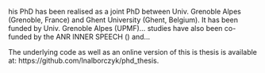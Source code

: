 \chapter*{Preface}

\initial{T}his PhD has been realised as a joint PhD between Univ. Grenoble Alpes (Grenoble, France) and Ghent University (Ghent, Belgium). It has been funded by Univ. Grenoble Alpes (UPMF)... studies have also been co-funded by the ANR INNER SPEECH () and...

The underlying code as well as an online version of this is thesis is available at: https://github.com/lnalborczyk/phd_thesis.

\newpage
\blankpage
